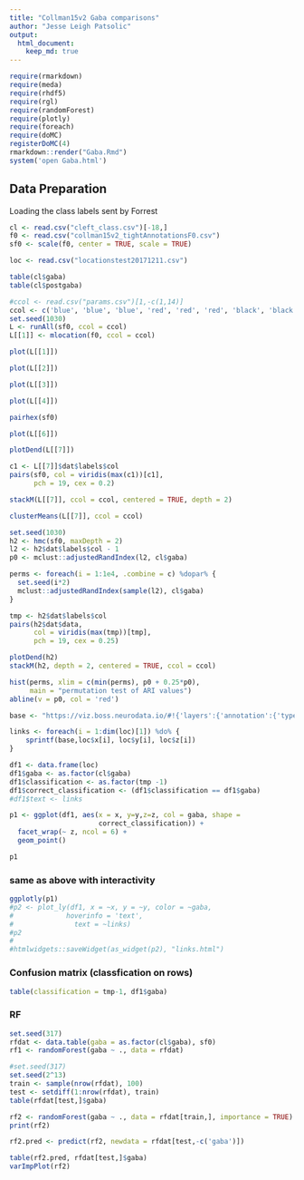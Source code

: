 ```yaml
---
title: "Collman15v2 Gaba comparisons"
author: "Jesse Leigh Patsolic"
output: 
  html_document:
    keep_md: true
---
```


```r
require(rmarkdown)
require(meda)
require(rhdf5)
require(rgl)
require(randomForest)
require(plotly)
require(foreach)
require(doMC)
registerDoMC(4)
rmarkdown::render("Gaba.Rmd")
system('open Gaba.html')
```

## Data Preparation 

Loading the class labels sent by Forrest

```r
cl <- read.csv("cleft_class.csv")[-18,]
f0 <- read.csv("collman15v2_tightAnnotationsF0.csv")
sf0 <- scale(f0, center = TRUE, scale = TRUE)

loc <- read.csv("locationstest20171211.csv")
```


```r
table(cl$gaba)
table(cl$postgaba)
```

```r
#ccol <- read.csv("params.csv")[1,-c(1,14)]
ccol <- c('blue', 'blue', 'blue', 'red', 'red', 'red', 'black', 'black', 'green', 'green', 'green', 'green')
set.seed(1030)
L <- runAll(sf0, ccol = ccol)
L[[1]] <- mlocation(f0, ccol = ccol)
```


```r
plot(L[[1]])
```

```r
plot(L[[2]])
```

```r
plot(L[[3]])
```

```r
plot(L[[4]])
```

```r
pairhex(sf0)
```

```r
plot(L[[6]])
```

```r
plotDend(L[[7]])
```

```r
c1 <- L[[7]]$dat$labels$col
pairs(sf0, col = viridis(max(c1))[c1], 
      pch = 19, cex = 0.2)
```

```r
stackM(L[[7]], ccol = ccol, centered = TRUE, depth = 2)
```

```r
clusterMeans(L[[7]], ccol = ccol)
```


```r
set.seed(1030)
h2 <- hmc(sf0, maxDepth = 2)
l2 <- h2$dat$labels$col - 1
p0 <- mclust::adjustedRandIndex(l2, cl$gaba)
```

```r
perms <- foreach(i = 1:1e4, .combine = c) %dopar% {
  set.seed(i*2)
  mclust::adjustedRandIndex(sample(l2), cl$gaba)
}
```

```r
tmp <- h2$dat$labels$col
pairs(h2$dat$data, 
      col = viridis(max(tmp))[tmp],
      pch = 19, cex = 0.25)
```

```r
plotDend(h2)
stackM(h2, depth = 2, centered = TRUE, ccol = ccol)
```


```r
hist(perms, xlim = c(min(perms), p0 + 0.25*p0),
     main = "permutation test of ARI values")
abline(v = p0, col = 'red')
```

```r
base <- "https://viz.boss.neurodata.io/#!{'layers':{'annotation':{'type':'segmentation'_'source':'boss://https://api.boss.neurodata.io/collman/collman15v2/annotation?'}_'EM25K':{'type':'image'_'source':'boss://https://api.boss.neurodata.io/collman/collman15v2/EM25K?'_'opacity':0.5_'blend':'additive'}_'GABA488':{'type':'image'_'source':'boss://https://api.boss.neurodata.io/collman/collman15v2/GABA488?'_'opacity':0.5_'blend':'additive'_'color':1}_'GAD647':{'type':'image'_'source':'boss://https://api.boss.neurodata.io/collman/collman15v2/GAD647?'_'opacity':0.5_'color':1_'visible':false}_'gephyrin594':{'type':'image'_'source':'boss://https://api.boss.neurodata.io/collman/collman15v2/gephyrin594?'_'opacity':0.5_'color':2_'visible':false}_'GS594':{'type':'image'_'source':'boss://https://api.boss.neurodata.io/collman/collman15v2/GS594?'_'opacity':0.5_'color':3_'visible':false}_'MBP488':{'type':'image'_'source':'boss://https://api.boss.neurodata.io/collman/collman15v2/MBP488?'_'opacity':0.5_'color':4_'visible':false}_'NR1594':{'type':'image'_'source':'boss://https://api.boss.neurodata.io/collman/collman15v2/NR1594?'_'opacity':0.5_'color':5_'visible':false}_'PSD95_488':{'type':'image'_'source':'boss://https://api.boss.neurodata.io/collman/collman15v2/PSD95_488?'_'opacity':0.5_'color':6_'visible':false}_'Synapsin647':{'type':'image'_'source':'boss://https://api.boss.neurodata.io/collman/collman15v2/Synapsin647?'_'opacity':0.5_'visible':false}_'VGluT1_647':{'type':'image'_'source':'boss://https://api.boss.neurodata.io/collman/collman15v2/VGluT1_647?'_'opacity':0.5_'color':1_'visible':false}}_'navigation':{'pose':{'position':{'voxelSize':[2.240000009536743_2.240000009536743_70]_'voxelCoordinates':[%s_%s_%s]}}_'zoomFactor':2.25}}"

links <- foreach(i = 1:dim(loc)[1]) %do% {
	sprintf(base,loc$x[i], loc$y[i], loc$z[i])
}
```


```r
df1 <- data.frame(loc)
df1$gaba <- as.factor(cl$gaba)
df1$classification <- as.factor(tmp -1)
df1$correct_classification <- (df1$classification == df1$gaba)
#df1$text <- links

p1 <- ggplot(df1, aes(x = x, y=y,z=z, col = gaba, shape =
                      correct_classification)) + 
  facet_wrap(~ z, ncol = 6) +
  geom_point()

p1
```


### same as above with interactivity
```r
ggplotly(p1)
#p2 <- plot_ly(df1, x = ~x, y = ~y, color = ~gaba,
#			  hoverinfo = 'text',
#				text = ~links)
#p2
#
#htmlwidgets::saveWidget(as_widget(p2), "links.html")
```

### Confusion matrix (classfication on rows)
```r
table(classification = tmp-1, df1$gaba)
```


### RF

```r
set.seed(317)
rfdat <- data.table(gaba = as.factor(cl$gaba), sf0)
rf1 <- randomForest(gaba ~ ., data = rfdat)

#set.seed(317)
set.seed(2^13)
train <- sample(nrow(rfdat), 100)
test <- setdiff(1:nrow(rfdat), train)
table(rfdat[test,]$gaba)

rf2 <- randomForest(gaba ~ ., data = rfdat[train,], importance = TRUE)
print(rf2)

rf2.pred <- predict(rf2, newdata = rfdat[test,-c('gaba')])

table(rf2.pred, rfdat[test,]$gaba)
varImpPlot(rf2)
```


